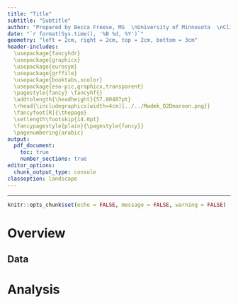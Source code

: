 ```yaml
---
title: "Title"
subtitle: "Subtitle"
author: "Prepared by Becca Freese, MS  \nUniversity of Minnesota  \nClinical and Translational Science Institute  \nBiostatistical Design and Analysis Center"
date: "`r format(Sys.time(), '%B %d, %Y')`"
geometry: "left = 2cm, right = 2cm, top = 2cm, bottom = 3cm"
header-includes:
  \usepackage{fancyhdr}
  \usepackage{graphicx}
  \usepackage{eurosym}
  \usepackage{grffile}
  \usepackage{booktabs,xcolor}
  \usepackage{eso-pic,graphicx,transparent}
  \pagestyle{fancy} \fancyhf{}
  \addtolength{\headheight}{57.80487pt}
  \rhead{\includegraphics[width=4cm]{../../Mwdmk_D2Dmaroon.png}}
  \fancyfoot[R]{\thepage}
  \setlength\footskip{14.0pt}
  \fancypagestyle{plain}{\pagestyle{fancy}}
  \pagenumbering{arabic}
output:
  pdf_document:
    toc: true
    number_sections: true
editor_options:
  chunk_output_type: console
classoption: landscape
---
```


-----

```r
knitr::opts_chunk$set(echo = FALSE, message = FALSE, warning = FALSE)


```


# Overview

## Data

# Analysis
